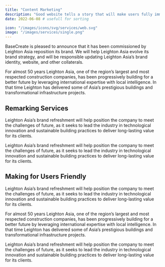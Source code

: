 ```yaml
---
title: "Content Marketing"
description: "Good website tells a story that will make users fully immerse themselves operating"
date: 2022-06-08 # usefull for sorting

icon: "/images/icons/svg/services/web.svg"
image: "/images/services/single.png"
---
```


BaseCreate is pleased to announce that it has been commissioned by Leighton Asia reposition its brand. We will help Leighton Asia evolve its brand strategy, and will be responsible updating Leighton Asia’s brand identity, website, and other collaterals.

For almost 50 years Leighton Asia, one of the region’s largest and most respected construction companies, has been progressively building for a better future by leveraging international expertise with local intelligence. In that time Leighton has delivered some of Asia’s prestigious buildings and transformational infrastructure projects.

## Remarking Services

Leighton Asia’s brand refreshment will help position the company to meet the challenges of future, as it seeks to lead the industry in technological innovation and sustainable building practices to deliver long-lasting value for its clients.

<ImageList>
  <ImageItem
    imageSrc="/images/services/single-page-video-bg.png"
    imageAlt="example alt text"
    video_src="/videos/test-video.mp4"
    video_id="services-video"
    video_provider="html5"
  />
</ImageList>

Leighton Asia’s brand refreshment will help position the company to meet the challenges of future, as it seeks to lead the industry in technological innovation and sustainable building
practices to deliver long-lasting value for its clients.

## Making for Users Friendly

Leighton Asia’s brand refreshment will help position the company to meet the challenges of future, as it seeks to lead the industry in technological innovation and sustainable building practices to deliver long-lasting value for its clients.

For almost 50 years Leighton Asia, one of the region’s largest and most respected construction companies, has been progressively building for a better future by leveraging international expertise with local intelligence. In that time Leighton has delivered some of Asia’s prestigious buildings and transformational infrastructure projects.

<CardWrapper>
  <Card
    title="Custom Solution"
    description="We care success relationships fuel success we love building"
    icon="/images/icons/svg/services/brand.svg"
    buttonLabel="Contact Us"
    buttonUrl="/contact/"
  />
  <Card
    title="In-time Result"
    description="We care success relationships fuel success we love building"
    icon="/images/icons/svg/services/web.svg"
    buttonLabel="Contact Us"
    buttonUrl="/contact/"
  />
</CardWrapper>

Leighton Asia’s brand refreshment will help position the company to meet the challenges of future, as it seeks to lead the industry in technological innovation and sustainable building practices to deliver long-lasting value for its clients.
